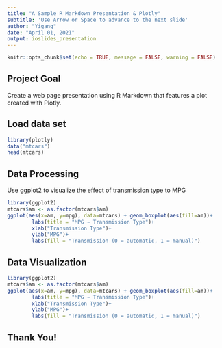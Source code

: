 ```yaml
---
title: "A Sample R Markdown Presentation & Plotly"
subtitle: 'Use Arrow or Space to advance to the next slide'
author: "Yigang"
date: "April 01, 2021"
output: ioslides_presentation
---
```


```r
knitr::opts_chunk$set(echo = TRUE, message = FALSE, warning = FALSE)
```

## Project Goal 

Create a web page presentation using R Markdown that features a plot created with Plotly.

## Load data set

```r
library(plotly)
data("mtcars")
head(mtcars)
```

## Data Processing 

Use ggplot2 to visualize the effect of transmission type to MPG

```r
library(ggplot2)
mtcars$am <- as.factor(mtcars$am)
ggplot(aes(x=am, y=mpg), data=mtcars) + geom_boxplot(aes(fill=am))+
        labs(title = "MPG ~ Transmission Type")+
        xlab("Transmission Type")+
        ylab("MPG")+
        labs(fill = "Transmission (0 = automatic, 1 = manual)")
```

## Data Visualization

```r
library(ggplot2)
mtcars$am <- as.factor(mtcars$am)
ggplot(aes(x=am, y=mpg), data=mtcars) + geom_boxplot(aes(fill=am))+
        labs(title = "MPG ~ Transmission Type")+
        xlab("Transmission Type")+
        ylab("MPG")+
        labs(fill = "Transmission (0 = automatic, 1 = manual)")
```

## Thank You!

